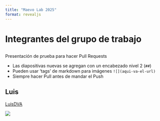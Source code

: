 ```yaml
---
title: "Maevo Lab 2025"
format: revealjs
---
```


# Integrantes del grupo de trabajo

##

Presentación de prueba para hacer Pull Requests

- Las diapositivas nuevas se agregan con un encabezado nivel 2 (`##`)
- Pueden usar 'tags' de markdown para imágenes `![](aqui-va-el-url)`
- Siempre hacer Pull antes de mandar el Push

## Luis

[LuisDVA](https://github.com/luisDVA)

![](https://www.logan.qld.gov.au/logan/images/greaterglidernew.png)

